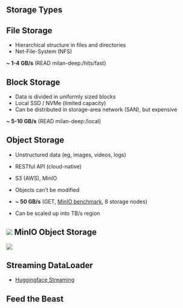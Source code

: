 ## Storage Types

::: {layout='[1,1,1]'}
::: {.callout-note icon=false}
## File Storage
- Hierarchical structure in files and directories
- Net-File-System (NFS)

**~ 1-4 GB/s** (READ milan-deep:/hits/fast)
:::

::: {.callout-note icon=false}
## Block Storage
- Data is divided in uniformly sized blocks
- Local SSD / NVMe (limited capacity)
- Can be distributed in storage-area network (SAN), but expensive

**~ 5-10 GB/s** (READ milan-deep:/local)
:::

::: {.callout-note icon=false}
## Object Storage
- Unstructured data (eg, images, videos, logs)
- RESTful API (cloud-native)
- S3 (AWS), MinIO
- Objects can’t be modified

- **~ 50 GB/s** (GET, [MinIO benchmark](https://cdn.pathfactory.com/assets/preprocessed/10903/4bd04173-06a2-41b2-b182-87e908d9f4f0/4bd04173-06a2-41b2-b182-87e908d9f4f0.pdf?lb-height=100%25&lb-width=100%25), 8 storage nodes)
- Can be scaled up into TB/s region
:::
:::

<!-- ::: {.callout-note}
- Throughput vs Latency
::: -->


## ![](images/minio-logo.svg){.logo_h2_inline} MinIO Object Storage

![](./images/minio.png)


## {background-image="images/minio-web.png" background-size=contain}


## Streaming DataLoader

- [Huggingface Streaming](https://huggingface.co/docs/datasets/about_mapstyle_vs_iterable#downloading-and-streaming)


## Feed the Beast

